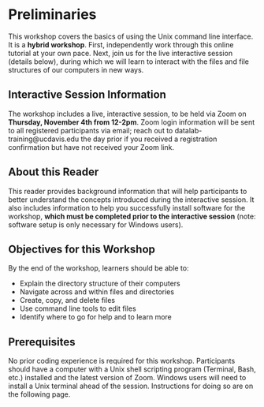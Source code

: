 Preliminaries
=============

This workshop covers the basics of using the Unix command line interface. It is 
a **hybrid workshop**. First, independently work through this online tutorial at 
your own pace. Next, join us for the live interactive session (details below), 
during which we will learn to interact with the files and file structures of our 
computers in new ways.

Interactive Session Information
-------------------------------

The workshop includes a live, interactive session, to be held via Zoom on 
**Thursday, November 4th from 12-2pm**. Zoom login information will be sent to 
all registered participants via email; reach out to datalab-training@ucdavis.edu 
the day prior if you received a registration confirmation but have not received 
your Zoom link.

About this Reader
-----------------

This reader provides background information that will help participants to better 
understand the concepts introduced during the interactive session. It also 
includes information to help you successfully install software for the workshop, 
**which must be completed prior to the interactive session** (note: software setup 
is only necessary for Windows users).

Objectives for this Workshop
----------------------------

By the end of the workshop, learners should be able to:

+ Explain the directory structure of their computers
+ Navigate across and within files and directories
+ Create, copy, and delete files
+ Use command line tools to edit files
+ Identify where to go for help and to learn more

Prerequisites
-------------

No prior coding experience is required for this workshop. Participants should 
have a computer with a Unix shell scripting program (Terminal, Bash, etc.) 
installed and the latest version of Zoom. Windows users will need to install a 
Unix terminal ahead of the session. Instructions for doing so are on the 
following page.